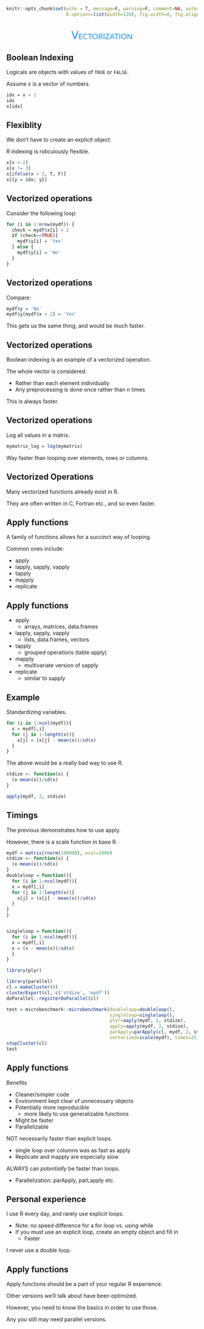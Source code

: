 ```r
knitr::opts_chunk$set(echo = T, message=F, warning=F, comment=NA, autodep=T, eval=F,
                      R.options=list(width=120), fig.width=8, fig.align = 'center')
```

## 

<div style="text-align:center;font-variant:small-caps; font-family:TRON, Lato, sans-serif; font-size:200%; color:#1e90ff">Vectorization</div>

## Boolean Indexing

<span class="objclass">Logicals</span> are objects with values of `TRUE` or `FALSE`.

Assume x is a vector of numbers.

```r
idx = x > 2
idx
x[idx]
```



## Flexiblity

We don't have to create an explicit object. 

R indexing is ridiculously flexible.

```r
x[x > 2]
x[x != 3]
x[ifelse(x > 2, T, F)]
x[{y = idx; y}]
```



## Vectorized operations

Consider the following loop:

```r
for (i in 1:nrow(mydf)) {
  check = mydf$x[i] > 2
  if (check==TRUE){
    mydf$y[i] = 'Yes'
  } else {
    mydf$y[i] = 'No'
  }
}
```


## Vectorized operations

Compare:

```r
mydf$y = 'No'
mydf$y[mydf$x > 2] = 'Yes'
```

This gets us the same thing, and would be much faster.



## Vectorized operations

Boolean indexing is an example of a vectorized operation.

The whole vector is considered. 

- Rather than each element individually
- Any preprocessing is done once rather than n times

This is always faster.



## Vectorized operations

Log all values in a matrix.

```r
mymatrix_log = log(mymatrix)
```

Way faster than looping over elements, rows or columns.



## Vectorized Operations

Many vectorized functions already exist in R.

They are often written in C, Fortran etc., and so even faster.
  

## Apply functions

A family of functions allows for a succinct way of looping.

Common ones include:

- <span class="func">apply</span>
- <span class="func">lapply</span>, <span class="func">sapply</span>, <span class="func">vapply</span>
- <span class="func">tapply</span>
- <span class="func">mapply</span>
- <span class="func">replicate</span>



## Apply functions

- <span class="func">apply</span>
    - arrays, matrices, data.frames
- <span class="func">lapply</span>, <span class="func">sapply</span>, <span class="func">vapply</span>
    - lists, data.frames, vectors
- <span class="func">tapply</span>
    - grouped operations (table apply)
- <span class="func">mapply</span>
    - multivariate version of sapply
- <span class="func">replicate</span>
    - similar to sapply
    
## Example

Standardizing variables.

```r
for (i in 1:ncol(mydf)){
  x = mydf[,i]
  for (j in 1:length(x)){
    x[j] = (x[j] - mean(x))/sd(x)
  }
}
```

The above would be a really bad way to use R.

```r
stdize <- function(x) {
  (x-mean(x))/sd(x)
}

apply(mydf, 2, stdize)
```



## Timings
The previous demonstrates how to use apply.

However, there is a <span class="func">scale</span> function in base R.

```r
mydf = matrix(rnorm(100000), ncol=1000)
stdize <- function(x) {
  (x-mean(x))/sd(x)
}
doubleloop = function(){
  for (i in 1:ncol(mydf)){
  x = mydf[,i]
  for (j in 1:length(x)){
    x[j] = (x[j] - mean(x))/sd(x)
  }
}
}


singleloop = function(){
  for (i in 1:ncol(mydf)){
  x = mydf[,i]
  x = (x - mean(x))/sd(x)
  }
}

library(plyr)

library(parallel)
cl = makeCluster(8)
clusterExport(cl, c('stdize', 'mydf'))
doParallel::registerDoParallel(cl)

test = microbenchmark::microbenchmark(doubleloop=doubleloop(),
                                      singleloop=singleloop(), 
                                      plyr=aaply(mydf, 2, stdize),
                                      apply=apply(mydf, 2, stdize), 
                                      parApply=parApply(cl, mydf, 2, stdize),
                                      vectorized=scale(mydf), times=25)
stopCluster(cl)
test
```

    
## Apply functions

Benefits
  
- Cleaner/simpler code
- Environment kept clear of unnecessary objects
- Potentially more reproducible
    - more likely to use generalizable functions
- Might be faster
- Parallelizable
    
<span class="emph">NOT</span> necessarily faster than explicit loops.

- single loop over columns was as fast as apply
- Replicate and mapply are especially slow

ALWAYS can *potentially* be faster than loops.

  - Parallelization: parApply, parLapply etc.



## Personal experience

I use R every day, and rarely use explicit loops.

- Note: no speed difference for a for loop vs. using <span class="func">while</span>
- If you must use an explicit loop, create an empty object and fill in
    - Faster

I never use a double loop.



## Apply functions

Apply functions should be a part of your regular R experience.

Other versions we'll talk about have been optimized.

However, you need to know the basics in order to use those.

Any you still may need parallel versions.